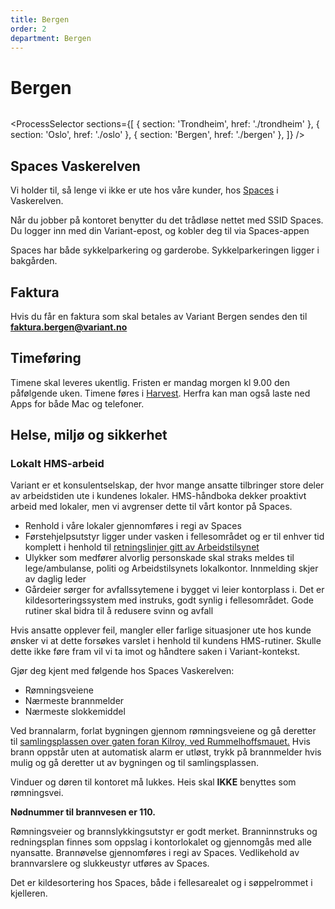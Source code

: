 ```yaml
---
title: Bergen
order: 2
department: Bergen
---
```



# Bergen

<img
  src="../assets/illustrations/office-bergen.png"
  role="none"
  alt=""
  className="illustration illustration--right"
/>

<ProcessSelector
  sections={[
    { section: 'Trondheim', href: './trondheim' },
    { section: 'Oslo', href: './oslo' },
    { section: 'Bergen', href: './bergen' },
  ]}
/>

## Spaces Vaskerelven

Vi holder til, så lenge vi ikke er ute hos våre kunder, hos
[Spaces](https://g.page/Vaskerelven-39-5323?share) i Vaskerelven.

<IllustrationHeading headingText="Wifi" figureName="wifiHigh" />

Når du jobber på kontoret benytter du det trådløse nettet med SSID Spaces.
Du logger inn med din Variant-epost, og kobler deg til via Spaces-appen

<IllustrationHeading headingText="Sykkelparkering" figureName="bike" />

Spaces har både sykkelparkering og garderobe. Sykkelparkeringen ligger i
bakgården.

## Faktura

Hvis du får en faktura som skal betales av Variant Bergen sendes den til
**faktura.bergen@variant.no**

## Timeføring

Timene skal leveres ukentlig. Fristen er mandag morgen kl 9.00 den påfølgende
uken. Timene føres i [Harvest](https://variantbergenas.harvestapp.com). Herfra
kan man også laste ned Apps for både Mac og telefoner.

## Helse, miljø og sikkerhet

### Lokalt HMS-arbeid

Variant er et konsulentselskap, der hvor mange ansatte tilbringer store deler av
arbeidstiden ute i kundenes lokaler. HMS-håndboka dekker proaktivt arbeid med
lokaler, men vi avgrenser dette til vårt kontor på Spaces.

- Renhold i våre lokaler gjennomføres i regi av Spaces
- Førstehjelpsutstyr ligger under vasken i fellesområdet og er til enhver tid
  komplett i henhold til
  [retningslinjer gitt av Arbeidstilsynet](https://www.arbeidstilsynet.no/tema/personlig-verneutstyr/forstehjelpsutstyr/)
- Ulykker som medfører alvorlig personskade skal straks meldes til
  lege/ambulanse, politi og Arbeidstilsynets lokalkontor. Innmelding skjer av
  daglig leder
- Gårdeier sørger for avfallssytemene i bygget vi leier kontorplass i. Det er
  kildesorteringssystem med instruks, godt synlig i fellesområdet. Gode rutiner
  skal bidra til å redusere svinn og avfall

Hvis ansatte opplever feil, mangler eller farlige situasjoner ute hos kunde
ønsker vi at dette forsøkes varslet i henhold til kundens HMS-rutiner. Skulle
dette ikke føre fram vil vi ta imot og håndtere saken i Variant-kontekst.

<IllustrationHeading headingText="Branninstruks" figureName="fire" />

Gjør deg kjent med følgende hos Spaces Vaskerelven:

- Rømningsveiene
- Nærmeste brannmelder
- Nærmeste slokkemiddel

Ved brannalarm, forlat bygningen gjennom rømningsveiene og gå deretter til
[samlingsplassen over gaten foran Kilroy, ved Rummelhoffsmauet.](https://goo.gl/maps/SQCiQ6LS4m77o22X9)
Hvis brann oppstår uten at automatisk alarm er utløst, trykk på brannmelder hvis
mulig og gå deretter ut av bygningen og til samlingsplassen.

Vinduer og døren til kontoret må lukkes. Heis skal **IKKE** benyttes som
rømningsvei.

**Nødnummer til brannvesen er 110.**

Rømningsveier og brannslykkingsutstyr er godt merket. Branninnstruks og
redningsplan finnes som oppslag i kontorlokalet og gjennomgås med alle
nyansatte. Brannøvelse gjennomføres i regi av Spaces. Vedlikehold av
brannvarslere og slukkeustyr utføres av Spaces.

<IllustrationHeading headingText="Kildesortering" figureName="recycle" />

Det er kildesortering hos Spaces, både i fellesarealet og i søppelrommet i
kjelleren.
